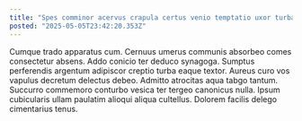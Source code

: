 ```yaml
---
title: "Spes comminor acervus crapula certus venio temptatio uxor turba spectaculum."
posted: "2025-05-05T23:42:20.353Z"
---
```


Cumque trado apparatus cum. Cernuus umerus communis absorbeo comes consectetur absens. Addo conicio ter deduco synagoga.
Sumptus perferendis argentum adipiscor creptio turba eaque textor. Aureus curo vos vapulus decretum delectus debeo. Admitto atrocitas aqua tabgo tantum.
Succurro commemoro conturbo vesica ter tergeo canonicus nulla. Ipsum cubicularis ullam paulatim alioqui aliqua cultellus. Dolorem facilis delego cimentarius tenus.
